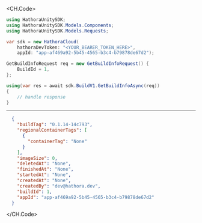 
<CH.Code>
```csharp GetBuildInfo.cs
using HathoraUnitySDK;
using HathoraUnitySDK.Models.Components;
using HathoraUnitySDK.Models.Requests;

var sdk = new HathoraCloud(
    hathoraDevToken: "<YOUR_BEARER_TOKEN_HERE>",
    appId: "app-af469a92-5b45-4565-b3c4-b79878de67d2");

GetBuildInfoRequest req = new GetBuildInfoRequest() {
    BuildId = 1,
};

using(var res = await sdk.BuildV1.GetBuildInfoAsync(req))
{
    // handle response
}
```
---

```json Example Response
  {
    "buildTag": "0.1.14-14c793",
    "regionalContainerTags": [
      {
        "containerTag": "None"
      }
    ],
    "imageSize": 0,
    "deletedAt": "None",
    "finishedAt": "None",
    "startedAt": "None",
    "createdAt": "None",
    "createdBy": "dev@hathora.dev",
    "buildId": 1,
    "appId": "app-af469a92-5b45-4565-b3c4-b79878de67d2"
  }
```
</CH.Code>

